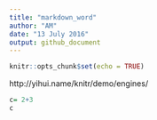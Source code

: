 ```yaml
---
title: "markdown_word"
author: "AM"
date: "13 July 2016"
output: github_document
---
```


```r
knitr::opts_chunk$set(echo = TRUE)
```

http://yihui.name/knitr/demo/engines/

```r
c= 2+3
c
```